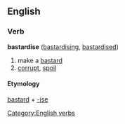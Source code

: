 ==English==
=== Verb ===
[[Category:English verbs]]
'''bastardise''' ([[bastardising]], [[bastardised]])
# make a [[bastard]]
# [[corrupt]], [[spoil]]
==== Etymology ====
[[bastard]] + [[-ise]]